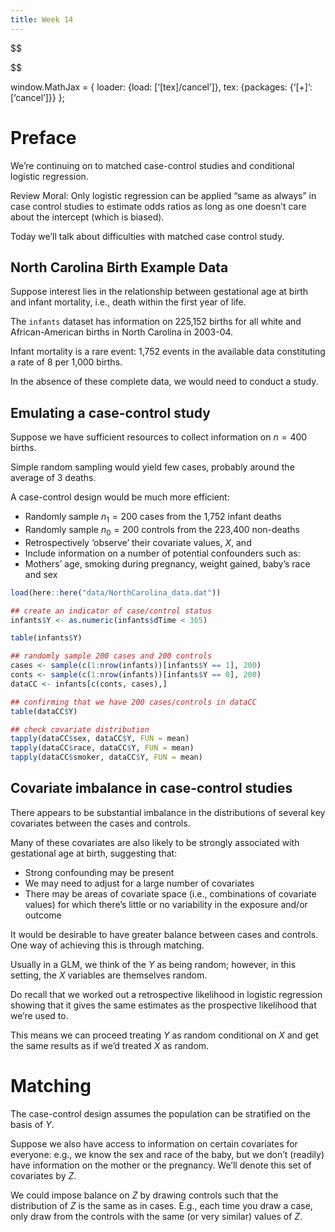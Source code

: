 ```yaml
---
title: Week 14
---
```


::: content-hidden
$$
\newcommand{\E}[0]{\mathbb E}

\newcommand\independent{\perp\!\!\!\perp}
\def\independenT#1#2{\mathrel{\rlap{$#1#2$}\mkern2mu{#1#2}}}

\newcommand{\Var}[0]{\text{Var}}
\newcommand{\Cov}[0]{\text{Cov}}
\newcommand{\Pr}[0]{\mathrm{Pr}}
\newcommand{\e}[0]{\epsilon}
\newcommand{\t}[1]{\text{#1}}
\newcommand{\bmat}[1]{\begin{bmatrix} #1 \end{bmatrix}}
\newcommand{\logit}[0]{\text{logit}}
\newcommand{\expit}[0]{\text{expit}}
$$

window.MathJax = {
  loader: {load: ['[tex]/cancel']},
  tex: {packages: {'[+]': ['cancel']}}
};
:::

# Preface

We're continuing on to matched case-control studies and conditional logistic regression.

Review Moral: Only logistic regression can be applied "same as always" in case
control studies to estimate odds ratios as long as one doesn't care about the 
intercept (which is biased).

Today we'll talk about difficulties with matched case control study. 

## North Carolina Birth Example Data

Suppose interest lies in the relationship between gestational age at birth and 
infant mortality, i.e., death within the first year of life. 

The `infants` dataset has information on 225,152 births for all white and 
African-American births in North Carolina in 2003-04. 

Infant mortality is a rare event: 1,752 events in the available data constituting
a rate of 8 per 1,000 births.

In the absence of these complete data, we would need to conduct a study. 

## Emulating a case-control study

Suppose we have sufficient resources to collect information on $n=400$ births. 

Simple random sampling would yield few cases, probably around the average of 3
deaths. 

A case-control design would be much more efficient: 

  * Randomly sample $n_1 = 200$ cases from the 1,752 infant deaths
  * Randomly sample $n_0 = 200$ controls from the 223,400 non-deaths
  * Retrospectively 'observe' their covariate values, $X$, and 
  * Include information on a number of potential confounders such as: 
   - Mothers' age, smoking during pregnancy, weight gained, baby's race and sex
  
```r
load(here::here("data/NorthCarolina_data.dat"))

## create an indicator of case/control status
infants$Y <- as.numeric(infants$dTime < 365)

table(infants$Y)

## randomly sample 200 cases and 200 controls
cases <- sample(c(1:nrow(infants))[infants$Y == 1], 200)
conts <- sample(c(1:nrow(infants))[infants$Y == 0], 200)
dataCC <- infants[c(conts, cases),]

## confirming that we have 200 cases/controls in dataCC
table(dataCC$Y)

## check covariate distribution
tapply(dataCC$sex, dataCC$Y, FUN = mean)
tapply(dataCC$race, dataCC$Y, FUN = mean)
tapply(dataCC$smoker, dataCC$Y, FUN = mean)
```

## Covariate imbalance in case-control studies 

There appears to be substantial imbalance in the distributions of several 
key covariates between the cases and controls. 

Many of these covariates are also likely to be strongly associated with gestational 
age at birth, suggesting that: 

  * Strong confounding may be present 
  * We may need to adjust for a large number of covariates 
  * There may be areas of covariate space (i.e., combinations of covariate values)
  for which there's little or no variability in the exposure and/or outcome

It would be desirable to have greater balance between cases and controls. One 
way of achieving this is through matching. 

:::{.hottip}
Usually in a GLM, we think of the $Y$ as being random;  however, in this 
setting, the $X$ variables are themselves random. 

Do recall that we worked out a retrospective likelihood in logistic regression
showing that it gives the same estimates as the prospective likelihood that
we're used to. 

This means we can proceed treating $Y$ as random conditional on $X$ and get
the same results as if we'd treated $X$ as random. 
:::

# Matching

The case-control design assumes the population can be stratified on the basis 
of $Y$. 

Suppose we also have access to information on certain covariates for everyone: 
e.g., we know the sex and race of the baby, but we don't (readily) have information
on the mother or the pregnancy.  We'll denote this set of covariates by $Z$. 

We could impose balance on $Z$ by drawing controls such that the distribution of $Z$
is the same as in cases. E.g., each time you draw a case, only draw from the 
controls with the same (or very similar) values of $Z$. 

